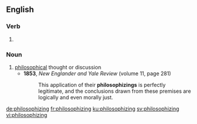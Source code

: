 ==English==

===Verb===
{{head|en|present participle}}

# {{present participle of|philosophize|lang=en}}

===Noun===
{{en-noun}}

# [[philosophical]] thought or discussion
#* '''1853''', ''New Englander and Yale Review'' (volume 11, page 281)
#*: This application of their '''philosophizings''' is perfectly legitimate, and the conclusions drawn from these premises are logically and even morally just.

[[de:philosophizing]]
[[fr:philosophizing]]
[[ku:philosophizing]]
[[sv:philosophizing]]
[[vi:philosophizing]]
